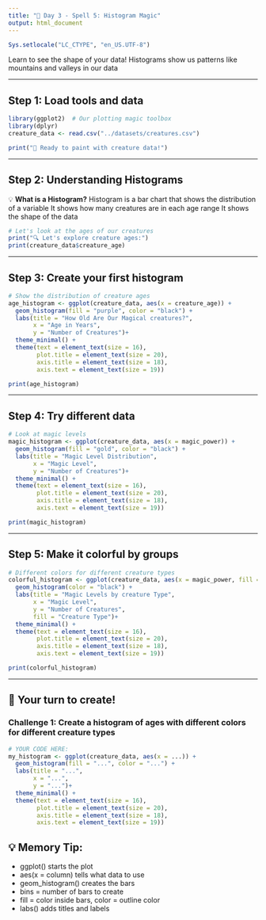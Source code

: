 ```yaml
---
title: "🔮 Day 3 - Spell 5: Histogram Magic"
output: html_document
---
```


```r
Sys.setlocale("LC_CTYPE", "en_US.UTF-8")
```

Learn to see the shape of your data!
Histograms show us patterns like mountains and valleys in our data

---

## Step 1: Load tools and data

```r
library(ggplot2)  # Our plotting magic toolbox
library(dplyr)
creature_data <- read.csv("../datasets/creatures.csv")

print("🎨 Ready to paint with creature data!")
```

---

## Step 2: Understanding Histograms

💡 **What is a Histogram?**
Histogram is a bar chart that shows the distribution of a variable
It shows how many creatures are in each age range
It shows the shape of the data

```r
# Let's look at the ages of our creatures
print("🔍 Let's explore creature ages:")
print(creature_data$creature_age)
```

---

## Step 3: Create your first histogram

```r
# Show the distribution of creature ages
age_histogram <- ggplot(creature_data, aes(x = creature_age)) +
  geom_histogram(fill = "purple", color = "black") +
  labs(title = "How Old Are Our Magical creatures?",
       x = "Age in Years",
       y = "Number of Creatures")+
  theme_minimal() +
  theme(text = element_text(size = 16),
        plot.title = element_text(size = 20),
        axis.title = element_text(size = 18),
        axis.text = element_text(size = 19))

print(age_histogram)
```

---

## Step 4: Try different data

```r
# Look at magic levels
magic_histogram <- ggplot(creature_data, aes(x = magic_power)) +
  geom_histogram(fill = "gold", color = "black") +
  labs(title = "Magic Level Distribution",
       x = "Magic Level",
       y = "Number of Creatures")+
  theme_minimal() +
  theme(text = element_text(size = 16),
        plot.title = element_text(size = 20),
        axis.title = element_text(size = 18),
        axis.text = element_text(size = 19))

print(magic_histogram)
```

---

## Step 5: Make it colorful by groups

```r
# Different colors for different creature types
colorful_histogram <- ggplot(creature_data, aes(x = magic_power, fill = creature_type)) +
  geom_histogram(color = "black") +
  labs(title = "Magic Levels by creature Type",
       x = "Magic Level",
       y = "Number of Creatures",
       fill = "Creature Type")+
  theme_minimal() +
  theme(text = element_text(size = 16),
        plot.title = element_text(size = 20),
        axis.title = element_text(size = 18),
        axis.text = element_text(size = 19))

print(colorful_histogram)
```

---

## 🎈 Your turn to create!

### Challenge 1: Create a histogram of ages with different colors for different creature types

```r
# YOUR CODE HERE:
my_histogram <- ggplot(creature_data, aes(x = ...)) +
  geom_histogram(fill = "...", color = "...") +
  labs(title = "...",
       x = "...",
       y = "...")+
  theme_minimal() +
  theme(text = element_text(size = 16),
        plot.title = element_text(size = 20),
        axis.title = element_text(size = 18),
        axis.text = element_text(size = 19))
```

## 💡 Memory Tip:
- ggplot() starts the plot
- aes(x = column) tells what data to use
- geom_histogram() creates the bars
- bins = number of bars to create
- fill = color inside bars, color = outline color
- labs() adds titles and labels